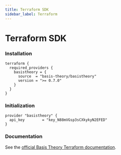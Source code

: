 ```yaml
---
title: Terraform SDK
sidebar_label: Terraform
---
```



# Terraform SDK

<GithubCard
  title="Terraform SDK"
  icon={SDK.TERRAFORM}
  organization="basis-theory"
  repository="terraform-provider-basistheory"
/>

### Installation

```hcl title="main.tf" showLineNumbers
terraform {
  required_providers {
    basistheory = {
      source  = "basis-theory/basistheory"
      version = ">= 0.7.0"
    }
  }
}
```

### Initialization

```hcl title="main.tf" showLineNumbers
provider "basistheory" {
  api_key        = "key_N88mVGsp3sCXkykyN2EFED"
}
```

### Documentation

See the [official Basis Theory Terraform documentation](https://registry.terraform.io/providers/Basis-Theory/basistheory/latest/docs).
